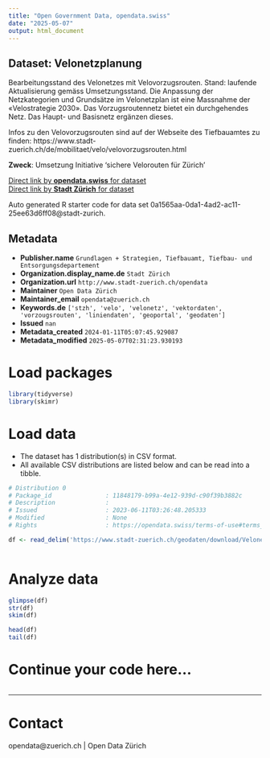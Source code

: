 ```yaml
---
title: "Open Government Data, opendata.swiss"
date: "2025-05-07"
output: html_document
---
```


## Dataset: Velonetzplanung

Bearbeitungsstand des Velonetzes mit Velovorzugsrouten. Stand: laufende Aktualisierung gemäss Umsetzungsstand.
Die Anpassung der Netzkategorien und Grundsätze im Velonetzplan ist eine Massnahme der «Velostrategie 2030». Das Vorzugsroutennetz bietet ein durchgehendes Netz. Das Haupt- und Basisnetz ergänzen dieses.

Infos zu den Velovorzugsrouten sind auf der Webseite des Tiefbauamtes zu finden: https://www.stadt-zuerich.ch/de/mobilitaet/velo/velovorzugsrouten.html

**Zweck**: Umsetzung Initiative 'sichere Velorouten für Zürich'

[Direct link by **opendata.swiss** for dataset](https://opendata.swiss/de/dataset/velonetzplanung)<br>
[Direct link by **Stadt Zürich** for dataset](https://data.stadt-zuerich.ch/dataset/geo_velonetzplanung)

Auto generated R starter code for data set 0a1565aa-0da1-4ad2-ac11-25ee63d6ff08@stadt-zurich.

## Metadata

- **Publisher.name** `Grundlagen + Strategien, Tiefbauamt, Tiefbau- und Entsorgungsdepartement`
- **Organization.display_name.de** `Stadt Zürich`
- **Organization.url** `http://www.stadt-zuerich.ch/opendata`
- **Maintainer** `Open Data Zürich`
- **Maintainer_email** `opendata@zuerich.ch`
- **Keywords.de** `['stzh', 'velo', 'velonetz', 'vektordaten', 'vorzougsrouten', 'liniendaten', 'geoportal', 'geodaten']`
- **Issued** `nan`
- **Metadata_created** `2024-01-11T05:07:45.929087`
- **Metadata_modified** `2025-05-07T02:31:23.930193`


# Load packages

```r

library(tidyverse)
library(skimr)

```

# Load data

-   The dataset has 1 distribution(s) in CSV format.
-   All available CSV distributions are listed below and can be read into a tibble.

```r

# Distribution 0
# Package_id               : 11848179-b99a-4e12-939d-c90f39b3882c
# Description              : 
# Issued                   : 2023-06-11T03:26:48.205333
# Modified                 : None
# Rights                   : https://opendata.swiss/terms-of-use#terms_open

df <- read_delim('https://www.stadt-zuerich.ch/geodaten/download/Velonetzplanung?format=10008')



```

# Analyze data

```r

glimpse(df)
str(df)
skim(df)

head(df)
tail(df)

```

# Continue your code here...

```r

```

------------------------------------------------------------------------

# Contact

opendata@zuerich.ch | Open Data Zürich
